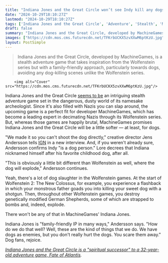 ```yaml
---
title: "Indiana Jones and the Great Circle won’t see Indy kill any dogs: 'This is obviously a little bit different' from Wolfenstein 'where the dog will explode'"
date: "2024-10-29T18:10:27Z"
lastmod: "2024-10-29T18:10:27Z"
tags: ['Indiana Jones and the Great Circle', 'Adventure', 'Stealth', 'MachineGames', 'Wolfenstein', 'PC', 'Xbox', 'PlayStation']
draft: false
summary: "Indiana Jones and the Great Circle, developed by MachineGames, is a stealth adventure game that takes inspiration from the Wolfenstein series but with a family-friendly approach, particularly towards dogs, avoiding any dog-killing scenes unlike the Wolfenstein series."
images: ["https://cdn.mos.cms.futurecdn.net/TFKrbUCKX5zvXXwM6ptKzU.jpg"]
layout: PostSimple
---
```

> Indiana Jones and the Great Circle, developed by MachineGames, is a stealth adventure game that takes inspiration from the Wolfenstein series but with a family-friendly approach, particularly towards dogs, avoiding any dog-killing scenes unlike the Wolfenstein series.


        <img alt="Cover" src="https://cdn.mos.cms.futurecdn.net/TFKrbUCKX5zvXXwM6ptKzU.jpg"/>
        
Indiana Jones and the Great Circle [<u>seems to be</u>](https://www.gamesradar.com/games/adventure/indiana-jones-and-the-great-circle-preview-hands-on-october-2024/) an intriguing stealth adventure game set in the dangerous, dusty world of its namesake archeologist. Since it's also filled with Nazis you can slap around, the upcoming game is a perfect fit for developer MachineGames, which has become a leading expert in decimating Nazis through its Wolfenstein series. But, whereas those games are happily brutal, MachineGames promises Indiana Jones and the Great Circle will be a little softer — at least, for dogs. 

"We made it so you can't shoot the dog directly," creative director Jens Andersson tells [IGN](https://www.ign.com/articles/indiana-jones-devs-interview-machine-games-lucasfilm-games) in a new interview. And, if you weren't already sure, Andersson confirms Indy "is a dog person." Lore decrees that Indiana nicknamed himself after his favorite childhood dog, after all. 

"This is obviously a little bit different than Wolfenstein as well, where the dog will explode," Andersson continues. 

Yeah, there's a lot of dog slaughter in the Wolfenstein games. At the start of Wolfenstein 2: The New Colossus, for example, you experience a flashback in which your monstrous father goads you into killing your sweet dog with a shotgun. Then, throughout other Wolfenstein games, you destroy genetically modified German Shepherds, some of which are strapped to bombs and, indeed, explode.

There won't be any of that in MachineGames' Indiana Jones. 

Indiana Jones is "family-friendly IP in many ways," Andersson says. "How do we do that well? Well, these are the kind of things that we do. We have dogs as enemies, but you don't really hurt the dogs. You scare them away." Dog fans, rejoice. 

[<u><em>Indiana Jones and the Great Circle is a "spiritual successor" to a 32-year-old adventure game, Fate of Atlantis</em></u>](https://www.gamesradar.com/games/adventure/indiana-jones-and-the-great-circle-is-a-spiritual-successor-to-a-32-year-old-adventure-game-fate-of-atlantis/)*.*
        